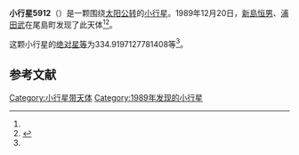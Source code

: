 {{Infobox planet
| bgcolour = #FFFFC0
| name = 5912 Oyatoshiyuki
| symbol = 
| image = 
| caption = 
| discovery = yes
| discovery_ref = 
| discoverer = [[新島恒男|新島恒男]]、[[浦田武|浦田武]]
| discovery_site = [[尾島町|尾島町]] 
| discovered = 1989年12月20日
| designations = yes
| mp_name = 
| named_after = 
| alt_names = 1989 YR/ 1985 VW3
| mp_category = [[主带小行星|主带小行星]]
| orbit_ref = <ref name="a">[http://ssd.jpl.nasa.gov/sbdb.cgi?sstr=5912 5912 Oyatoshiyuki] {{Wayback|url=http://ssd.jpl.nasa.gov/sbdb.cgi?sstr=5912 |date=20201124022409 }}，小行星數據庫瀏覽器（JPL Small-Body Database Browser）－[[美国国家航空航天局|美国国家航空航天局]]喷气推进实验室</ref>
| epoch = 2456400.5 (2013年4月18日更新)
| aphelion = {{convert|2.810200236217906|AU|km|3|abbr=on|lk=out}}
| perihelion = {{convert|2.000004440566846|AU|km|3|abbr=on}}
| semimajor = {{convert|2.405102338392376|AU|km|3|abbr=on}}
| eccentricity = 0.168432707
| period = 1362.381594 [[日|日]]<br />3.73[[儒略年|儒略年]]
| avg_speed = 
| inclination = 3.36738652794693
| asc_node = 116.0848023638595
| mean_anomaly = 
| arg_peri = 334.9197127781408
| satellites = 
| physical_characteristics = yes
| dimensions = 
| mass = 
| density = 
| surface_grav = 
| escape_velocity = 
| sidereal_day = 
| axial_tilt = 
| pole_ecliptic_lat = 
| pole_ecliptic_lon = 
| albedo = 
| temperatures= 
| temp_name1 = 
| mean_temp_1 = 
| max_temp_1 = 
| temp_name2 = 
| max_temp_2 = 
| spectral_type = 
| abs_magnitude = 334.9197127781408
}}

'''小行星5912'''（{{lang-en|5912 Oyatoshiyuki}}）是一颗围绕[[太阳|太阳]][[公转|公转]]的[[小行星|小行星]]。1989年12月20日，[[新島恒男|新島恒男]]、[[浦田武|浦田武]]在尾島町发现了此天体<ref name="a" /><ref>{{cite news|title=小行星列表|url=http://cfa-www.harvard.edu/iau/lists/NumberedMPs.txt|accessdate=2013-07-08|newspaper=哈佛大学|archive-date=2008-05-17|archive-url=https://web.archive.org/web/20080517010638/http://cfa-www.harvard.edu/iau/lists/NumberedMPs.txt|dead-url=no}}</ref>。

这颗小行星的[[绝对星等|绝对星等]]为334.9197127781408等<ref name="a" />。

==参考文献==
{{reflist}}
{{Minor Planet Number|[[小行星5911|小行星5911]]|[[小行星5913|小行星5913]]}}

{{小天体}}

[[Category:小行星带天体|Category:小行星带天体]]
[[Category:1989年发现的小行星|Category:1989年发现的小行星]]

{{asteroid-stub}}